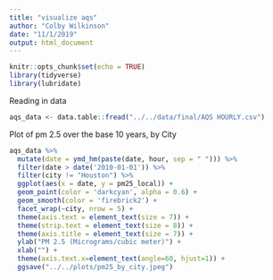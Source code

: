 ```yaml
---
title: "visualize aqs"
author: "Colby Wilkinson"
date: "11/1/2019"
output: html_document
---
```


```r
knitr::opts_chunk$set(echo = TRUE)
library(tidyverse)
library(lubridate)
```

Reading in data

```r
aqs_data <- data.table::fread("../../data/final/AQS HOURLY.csv")
```

Plot of pm 2.5 over the base 10 years, by City

```r
aqs_data %>% 
  mutate(date = ymd_hm(paste(date, hour, sep = " "))) %>% 
  filter(date > date('2010-01-01')) %>% 
  filter(city != "Houston") %>% 
  ggplot(aes(x = date, y = pm25_local)) +
  geom_point(color = 'darkcyan', alpha = 0.6) +
  geom_smooth(color = 'firebrick2') +
  facet_wrap(~city, nrow = 5) +
  theme(axis.text = element_text(size = 7)) +
  theme(strip.text = element_text(size = 8)) +
  theme(axis.title = element_text(size = 7)) +
  ylab("PM 2.5 (Micrograms/cubic meter)") +
  xlab("") +
  theme(axis.text.x=element_text(angle=60, hjust=1)) +
  ggsave("../../plots/pm25_by_city.jpeg")

```

